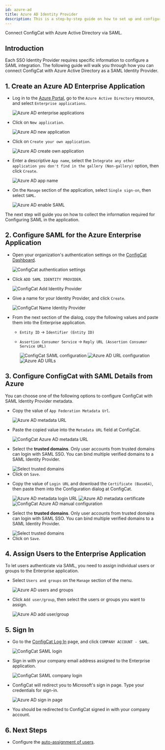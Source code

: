 ```yaml
---
id: azure-ad
title: Azure AD Identity Provider
description: This is a step-by-step guide on how to set up and configure Azure AD as a SAML Identity Provider for your organization.
---
```



Connect ConfigCat with Azure Active Directory via SAML.

## Introduction

Each SSO Identity Provider requires specific information to configure a SAML integration. The following guide will walk you through how you can connect ConfigCat with Azure Active Directory as a SAML Identity Provider.

## 1. Create an Azure AD Enterprise Application

- Log in to the <a href="https://portal.azure.com/" target="_blank">Azure Portal</a>, go to the `Azure Active Directory` resource, and select `Enterprise applications`.

  <img className="saml-tutorial-img" src="/docs/assets/saml/azure-ad/eapplications.png" alt="Azure AD enterprise applications"/>

- Click on `New application`.

  <img className="saml-tutorial-img" src="/docs/assets/saml/azure-ad/new_app.png" alt="Azure AD new application"/>

- Click on `Create your own application`.

  <img className="saml-tutorial-img" src="/docs/assets/saml/azure-ad/create_app.png" alt="Azure AD create own application"/>

- Enter a descriptive `App name`, select the `Integrate any other application you don't find in the gallery (Non-gallery)` option, then click `Create`.

  <img className="saml-tutorial-img" src="/docs/assets/saml/azure-ad/app_name.png" alt="Azure AD app name"/>

- On the `Manage` section of the application, select `Single sign-on`, then select `SAML`.

  <img className="saml-tutorial-img" src="/docs/assets/saml/azure-ad/enable_saml.png" alt="Azure AD enable SAML"/>

The next step will guide you on how to collect the information required for Configuring SAML in the application.

## 2. Configure SAML for the Azure Enterprise Application

- Open your organization's authentication settings on the <a href="https://app.configcat.com/organization/authentication" target="_blank">ConfigCat Dashboard</a>.

  <img className="saml-tutorial-img" src="/docs/assets/saml/dashboard/authentication.png" alt="ConfigCat authentication settings"/>

- Click `ADD SAML IDENTITY PROVIDER`.

  <img className="saml-tutorial-img" src="/docs/assets/saml/dashboard/add_idp.png" alt="ConfigCat Add Identity Provider" />

- Give a name for your Identity Provider, and click `Create`.

  <img className="saml-tutorial-img" src="/docs/assets/saml/dashboard/aad_name.png" alt="ConfigCat Name Identity Provider" />

- From the next section of the dialog, copy the following values and paste them into the Enterprise application.

  - `Entity ID` -> `Identifier (Entity ID)`
  - `Assertion Consumer Service` -> `Reply URL (Assertion Consumer Service URL)`

    <img className="saml-tutorial-img" src="/docs/assets/saml/dashboard/acs_entity_id_1.png" alt="ConfigCat SAML configuration" />

    <img className="saml-tutorial-img" src="/docs/assets/saml/azure-ad/saml_urls.png" alt="Azure AD URL configuration" />

    <img className="saml-tutorial-img" src="/docs/assets/saml/azure-ad/aad_acs_eid.png" alt="Azure AD URLs" />

## 3. Configure ConfigCat with SAML Details from Azure

You can choose one of the following options to configure ConfigCat with SAML Identity Provider metadata.

<Tabs>
  <TabItem value="metadataUrl" label="Metadata URL" default>
    <ul>
      <li>
        <p>Copy the value of <code>App Federation Metadata Url</code>.</p>
        <img className="saml-tutorial-img" src="/docs/assets/saml/azure-ad/metadata_url.png" alt="Azure AD metadata URL" />
      </li>
      <li>
        <p>Paste the copied value into the <code>Metadata URL</code> field at ConfigCat.</p>
        <img className="saml-tutorial-img" src="/docs/assets/saml/azure-ad/cc_metadata_new.png" alt="ConfigCat Azure AD metadata URL" />
      </li>
      <li>
        <p>Select the <strong>trusted domains</strong>. Only user accounts from trusted domains can login with SAML SSO. You can bind multiple verified domains to a SAML Identity Provider.</p>
        <img className="saml-tutorial-img" src="/docs/assets/saml/dashboard/select_trusted_domains.png" alt="Select trusted domains" />
      </li>
      <li>
        Click on <code>Save</code>.
      </li>
    </ul>
  </TabItem>
  <TabItem value="manual" label="Manual Configuration">
    <ul>
      <li>
        <p>Copy the value of <code>Login URL</code> and download the <code>Certificate (Base64)</code>, then paste them into the Configuration dialog at ConfigCat.</p>
        <img className="saml-tutorial-img" src="/docs/assets/saml/azure-ad/metadata_logon.png" alt="Azure AD metadata login URL" />
        <img className="saml-tutorial-img" src="/docs/assets/saml/azure-ad/metadata_cert.png" alt="Azure AD metadata certificate"/>
        <img className="saml-tutorial-img" src="/docs/assets/saml/azure-ad/cc_manual_new.png" alt="ConfigCat Azure AD manual configuration"/>
      </li>
      <li>
        <p>Select the <strong>trusted domains</strong>. Only user accounts from trusted domains can login with SAML SSO. You can bind multiple verified domains to a SAML Identity Provider.</p>
        <img className="saml-tutorial-img" src="/docs/assets/saml/dashboard/select_trusted_domains.png" alt="Select trusted domains" />
      </li>
      <li>
        Click on <code>Save</code>.
      </li>
    </ul>
  </TabItem>
</Tabs>

## 4. Assign Users to the Enterprise Application

To let users authenticate via SAML, you need to assign individual users or groups to the Enterprise application.

- Select `Users and groups` on the `Manage` section of the menu.

  <img className="saml-tutorial-img" src="/docs/assets/saml/azure-ad/users_groups.png" alt="Azure AD users and groups" />

- Click `Add user/group`, then select the users or groups you want to assign.

  <img className="saml-tutorial-img" src="/docs/assets/saml/azure-ad/add_users.png" alt="Azure AD add user/group" />

## 5. Sign In

- Go to the <a href="https://app.configcat.com/auth/login" target="_blank">ConfigCat Log In</a> page, and click `COMPANY ACCOUNT - SAML`.

  <img className="saml-tutorial-img" src="/docs/assets/saml/dashboard/saml_login.png" alt="ConfigCat SAML login"  />

- Sign in with your company email address assigned to the Enterprise application.

  <img className="saml-tutorial-img" src="/docs/assets/saml/dashboard/company_email.png" alt="ConfigCat SAML company login"  />

- ConfigCat will redirect you to Microsoft's sign in page. Type your credentials for sign-in.

  <img className="saml-tutorial-img" src="/docs/assets/saml/azure-ad/login.png" alt="Azure AD sign in page" />

- You should be redirected to ConfigCat signed in with your company account.

## 6. Next Steps

- Configure the [auto-assignment of users](../../auto-assign-users.mdx).
